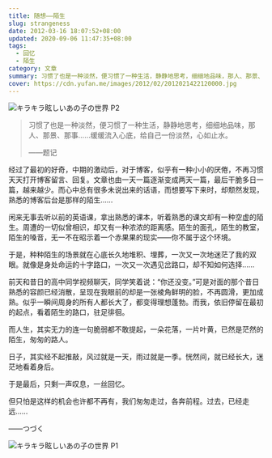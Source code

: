 ```yaml
---
title: 随想——陌生
slug: strangeness
date: 2012-03-16 18:07:52+08:00
updated: 2020-09-06 11:47:35+08:00
tags:
  - 回忆
  - 陌生
category: 文章
summary: 习惯了也是一种淡然，便习惯了一种生活，静静地思考，细细地品味，那人、那景、那事……缓缓流入心底，给自己一份淡然，心如止水。
cover: https://cdn.yufan.me/images/2012/02/2012021422120000.jpg
---
```


![キラキラ眩しいあの子の世界 P2](https://cdn.yufan.me/images/2012/02/2012021422134700.jpg)

<MusicPlayer netease={640866} />

> 习惯了也是一种淡然，便习惯了一种生活，静静地思考，细细地品味，那人、那景、那事……缓缓流入心底，给自己一份淡然，心如止水。
>
> ——题记

经过了最初的好奇，中期的激动后，对于博客，似乎有一种小小的厌倦，不再习惯天天打开博客留言、回复。文章也由一天一篇逐渐变成两天一篇，最后干脆多日一篇，越来越少。而心中总有很多未说出来的话语，而想要写下来时，却颓然发现，熟悉的博客后台是那样的陌生……

闲来无事去听以前的英语课，拿出熟悉的课本，听着熟悉的课文却有一种空虚的陌生。周遭的一切似曾相识，却又有一种浓浓的距离感。陌生的面孔，陌生的教室，陌生的嗓音，无一不在昭示着一个赤果果的现实——你不属于这个环境。

于是，种种陌生的场景就在心底长久地堆积、埋葬，一次又一次地迷茫了我的双眼。就像是身处命运的十字路口，一次又一次遇见岔路口，却不知如何选择……

前天和昔日的高中同学视频聊天，同学笑着说：“你还没变。”可是对面的那个昔日熟悉的容颜已经消散，呈现在我眼前的却是一张棱角鲜明的脸，不再圆滑，更加成熟。似乎一瞬间周身的所有人都长大了，都变得理想蓬勃。而我，依旧停留在最初的起点，看着陌生的路口，驻足徘徊。

而人生，其实无力的连一句脆弱都不敢提起，一朵花落，一片叶黄，已然是茫然的陌生，匆匆的路人。

日子，其实经不起推敲，风过就是一天，雨过就是一季。恍然间，就已经长大，迷茫地看着身后。

于是最后，只剩一声叹息，一丝回忆。

但只怕是这样的机会也许都不再有，我们匆匆走过，各奔前程。过去，已经走远……

——つづく

![キラキラ眩しいあの子の世界 P1](https://cdn.yufan.me/images/2012/02/2012021422134400.jpg)
